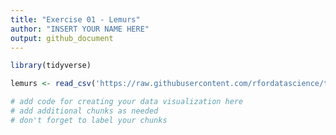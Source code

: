 ```yaml
---
title: "Exercise 01 - Lemurs"
author: "INSERT YOUR NAME HERE"
output: github_document
---
```


```r
library(tidyverse)
```

```r
lemurs <- read_csv('https://raw.githubusercontent.com/rfordatascience/tidytuesday/master/data/2021/2021-08-24/lemur_data.csv')
```

```r
# add code for creating your data visualization here
# add additional chunks as needed
# don't forget to label your chunks
```

